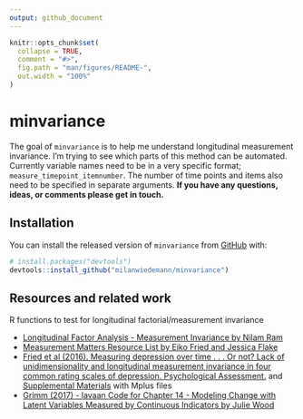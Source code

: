 ```yaml
---
output: github_document
---
```


<!-- README.md is generated from README.Rmd. Please edit that file -->

```r
knitr::opts_chunk$set(
  collapse = TRUE,
  comment = "#>",
  fig.path = "man/figures/README-",
  out.width = "100%"
)
```

# minvariance

<!-- badges: start -->
<!-- badges: end -->

The goal of `minvariance` is to help me understand longitudinal measurement invariance.
I'm trying to see which parts of this method can be automated.
Currently variable names need to be in a very specific format; `measure_timepoint_itemnumber`.
The number of time points and items also need to be specified in separate arguments.
**If you have any questions, ideas, or comments please get in touch.**

## Installation

You can install the released version of `minvariance` from [GitHub](https://github.com/) with:

``` r
# install.packages("devtools")
devtools::install_github("milanwiedemann/minvariance")
```

## Resources and related work 

R functions to test for longitudinal factorial/measurement invariance 

- [Longitudinal Factor Analysis - Measurement Invariance by Nilam Ram](https://quantdev.ssri.psu.edu/tutorials/intro-basics-longitudinal-measurement-invariance)
- [Measurement Matters Resource List by Eiko Fried and Jessica Flake](https://docs.google.com/document/d/11jyoXtO0m2lUywpC04KjLvI5QcBUY4YtwEvw6cg2cMs)
- [Fried et al (2016). Measuring depression over time . . . Or not? Lack of unidimensionality and longitudinal measurement invariance in four common rating scales of depression. Psychological Assessment.](https://doi.org/10.1037/pas0000275) and [Supplemental Materials](http://supp.apa.org/psycarticles/supplemental/pas0000275/supplementary_materials.zip) with Mplus files
- [Grimm (2017) - lavaan Code for Chapter 14 - Modeling Change with Latent Variables Measured by Continuous Indicators by Julie Wood](https://quantdev.ssri.psu.edu/tutorials/growth-modeling-chapter-14-modeling-change-latent-variables-measured-continuous-indicators)
